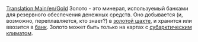 [[Translation:Main/en/Gold]]
{{ru/Груз| груз=Золото
| изображение=Gold.png
| производит=[[Main/ru/Золотая шахта|Золотая шахта]]
| принимает=[[Main/ru/Банк|Банк]]
}}
Золото - это минерал, используемый банками для резервного обеспечения денежных средств. Оно добывается (и, возможно, переплавляется, кто знает?) в [[Main/ru/Золотая шахта|золотой шахте]], и хранится или ввозится в [[Main/ru/Банк|банк]].
Золото может быть только на картах с [[Main/en/Климат/Ru#Субарктический|субарктическим климатом]].